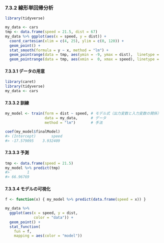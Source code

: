 ### 7.3.2 線形単回帰分析

```r
library(tidyverse)

my_data <- cars
tmp <- data.frame(speed = 21.5, dist = 67)
my_data %>% ggplot(aes(x = speed, y = dist)) +
  coord_cartesian(xlim = c(4, 25), ylim = c(0, 120)) +
  geom_point() +
  stat_smooth(formula = y ~ x, method = "lm") +
  geom_pointrange(data = tmp, aes(ymin = -9, ymax = dist),  linetype = "dotted") +
  geom_pointrange(data = tmp, aes(xmin =  0, xmax = speed), linetype = "dotted")
```

#### 7.3.3.1 データの用意

```r
library(caret)
library(tidyverse)
my_data <- cars
```

#### 7.3.3.2 訓練

```r
my_model <- train(form = dist ~ speed, # モデル式（出力変数と入力変数の関係）
                  data = my_data,      # データ
                  method = "lm")       # 手法
```

```r
coef(my_model$finalModel)
#> (Intercept)       speed 
#> -17.579095    3.932409 
```

#### 7.3.3.3 予測

```r
tmp <- data.frame(speed = 21.5)
my_model %>% predict(tmp)
#>        1 
#> 66.96769 
```

#### 7.3.3.4 モデルの可視化

```r
f <- function(x) { my_model %>% predict(data.frame(speed = x)) }
```

```r
my_data %>%
  ggplot(aes(x = speed, y = dist,
             color = "data")) +
  geom_point() +
  stat_function(
    fun = f,
    mapping = aes(color = "model"))
```

